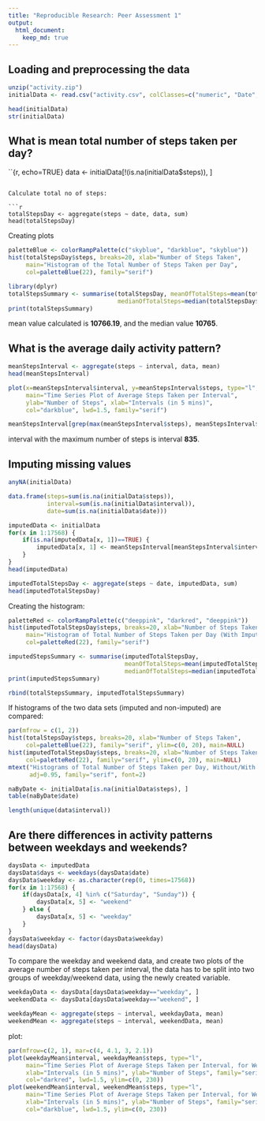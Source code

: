 ```yaml
---
title: "Reproducible Research: Peer Assessment 1"
output: 
  html_document:
    keep_md: true
---
```



## Loading and preprocessing the data
```r
unzip("activity.zip")
initialData <- read.csv("activity.csv", colClasses=c("numeric", "Date", "numeric"))
```

```r
head(initialData)
str(initialData)
```


## What is mean total number of steps taken per day?
``{r, echo=TRUE}
data <- initialData[!(is.na(initialData$steps)), ]
```

Calculate total no of steps:

```r
totalStepsDay <- aggregate(steps ~ date, data, sum)
head(totalStepsDay)
```

Creating plots

```r
paletteBlue <- colorRampPalette(c("skyblue", "darkblue", "skyblue"))
hist(totalStepsDay$steps, breaks=20, xlab="Number of Steps Taken", 
     main="Histogram of the Total Number of Steps Taken per Day",
     col=paletteBlue(22), family="serif")
```

```r
library(dplyr)
totalStepsSummary <- summarise(totalStepsDay, meanOfTotalSteps=mean(totalStepsDay$steps),
                               medianOfTotalSteps=median(totalStepsDay$steps))
print(totalStepsSummary)
```

mean value calculated is **10766.19**, and the median value **10765**.

## What is the average daily activity pattern?

```r
meanStepsInterval <- aggregate(steps ~ interval, data, mean)
head(meanStepsInterval)
```


```r
plot(x=meanStepsInterval$interval, y=meanStepsInterval$steps, type="l",
     main="Time Series Plot of Average Steps Taken per Interval",
     ylab="Number of Steps", xlab="Intervals (in 5 mins)",
     col="darkblue", lwd=1.5, family="serif")
```


```r
meanStepsInterval[grep(max(meanStepsInterval$steps), meanStepsInterval$steps), ]
```
interval with the maximum number of steps is interval **835**.

## Imputing missing values
```r
anyNA(initialData)
```

```r
data.frame(steps=sum(is.na(initialData$steps)), 
           interval=sum(is.na(initialData$interval)), 
           date=sum(is.na(initialData$date)))
```

```r
imputedData <- initialData
for(x in 1:17568) {
    if(is.na(imputedData[x, 1])==TRUE) {
        imputedData[x, 1] <- meanStepsInterval[meanStepsInterval$interval %in% imputedData[x, 3], 2]
    }
}
head(imputedData)
```

```r
imputedTotalStepsDay <- aggregate(steps ~ date, imputedData, sum)
head(imputedTotalStepsDay)
```

Creating the histogram:

```r
paletteRed <- colorRampPalette(c("deeppink", "darkred", "deeppink"))
hist(imputedTotalStepsDay$steps, breaks=20, xlab="Number of Steps Taken", 
     main="Histogram of Total Number of Steps Taken per Day (With Imputed Values)",
     col=paletteRed(22), family="serif")
```

```r
imputedStepsSummary <- summarise(imputedTotalStepsDay, 
                                 meanOfTotalSteps=mean(imputedTotalStepsDay$steps), 
                                 medianOfTotalSteps=median(imputedTotalStepsDay$steps))  
print(imputedStepsSummary)
```

```r
rbind(totalStepsSummary, imputedTotalStepsSummary)
```

If histograms of the two data sets (imputed and non-imputed) are compared:

```r
par(mfrow = c(1, 2))
hist(totalStepsDay$steps, breaks=20, xlab="Number of Steps Taken", 
     col=paletteBlue(22), family="serif", ylim=c(0, 20), main=NULL)
hist(imputedTotalStepsDay$steps, breaks=20, xlab="Number of Steps Taken", 
     col=paletteRed(22), family="serif", ylim=c(0, 20), main=NULL)
mtext("Histograms of Total Number of Steps Taken per Day, Without/With Imputed Values",
      adj=0.95, family="serif", font=2)
```

```r
naByDate <- initialData[is.na(initialData$steps), ]
table(naByDate$date)
```

```r
length(unique(data$interval))
```



## Are there differences in activity patterns between weekdays and weekends?
```r
daysData <- imputedData
daysData$days <- weekdays(daysData$date)
daysData$weekday <- as.character(rep(0, times=17568))
for(x in 1:17568) {
    if(daysData[x, 4] %in% c("Saturday", "Sunday")) {
        daysData[x, 5] <- "weekend"
    } else {
        daysData[x, 5] <- "weekday"
    }
}
daysData$weekday <- factor(daysData$weekday)
head(daysData)
```

To compare the weekday and weekend data, and create two plots of the average number of steps taken per interval, the data has to be split into two groups of weekday/weekend data, using the newly created variable.

```r
weekdayData <- daysData[daysData$weekday=="weekday", ]
weekendData <- daysData[daysData$weekday=="weekend", ]
```

```r
weekdayMean <- aggregate(steps ~ interval, weekdayData, mean)
weekendMean <- aggregate(steps ~ interval, weekendData, mean)
```

plot:
```r
par(mfrow=c(2, 1), mar=c(4, 4.1, 3, 2.1))
plot(weekdayMean$interval, weekdayMean$steps, type="l",
     main="Time Series Plot of Average Steps Taken per Interval, for Weekdays",
     xlab="Intervals (in 5 mins)", ylab="Number of Steps", family="serif",
     col="darkred", lwd=1.5, ylim=c(0, 230))
plot(weekendMean$interval, weekendMean$steps, type="l",
     main="Time Series Plot of Average Steps Taken per Interval, for Weekends",
     xlab="Intervals (in 5 mins)", ylab="Number of Steps", family="serif",
     col="darkblue", lwd=1.5, ylim=c(0, 230))
```
